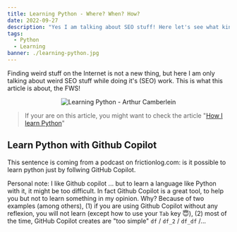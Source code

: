 ```yaml
---
title: Learning Python - Where? When? How?
date: 2022-09-27
description: "Yes I am talking about SEO stuff! Here let's see what kind of weird stuff we could find doing SEO"
tags:
  - Python
  - Learning
banner: ./learning-python.jpg
---
```


Finding weird stuff on the Internet is not a new thing, but here I am only talking about weird SEO stuff while doing it's (SEO) work. This is what this article is about, the FWS!

<p align="center">
  <img src="./learning-python.jpg" alt="Learning Python - Arthur Camberlein" title="How and where to learn Python?" />
</p>

> If your are on this article, you might want to check the article "[How I learn Python](/how-i-learn-python)"

## Learn Python with Github Copilot

This sentence is coming from a podcast on frictionlog.com: is it possible to learn python just by follwing GitHub Copilot.

Personal note: I like Github copilot ... but to learn a language like Python with it, it might be too difficult. In fact Github Copilot is a great tool, to help you but not to learn something in my opinion. Why? Because of two examples (among others), (1) if you are using Github Copilot without any reflexion, you will not learn (except how to use your `Tab` key 😇), (2) most of the time, GitHub Copilot creates are "too simple" `df` / `df_2` / `df_df` /...